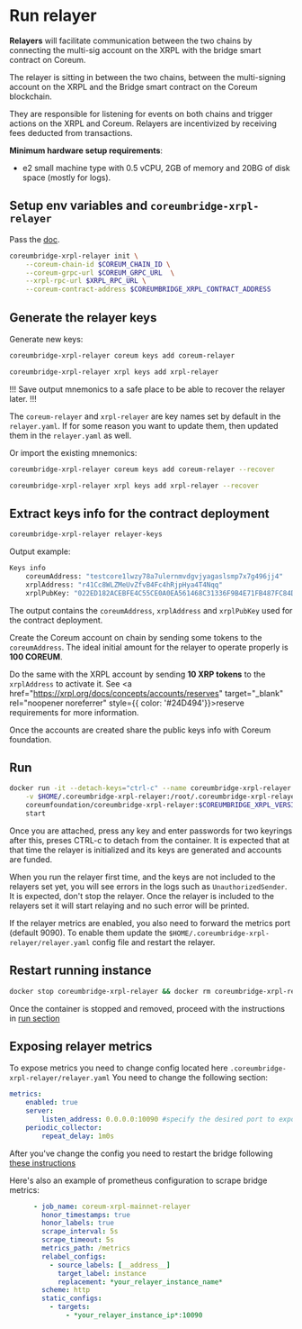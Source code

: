 # Run relayer

**Relayers** will facilitate communication between the two chains by connecting the multi-sig
account on the XRPL with the bridge smart contract on Coreum.

The relayer is sitting in between the two chains, between the multi-signing account on the XRPL and
the Bridge smart contract on the Coreum blockchain.

They are responsible for listening for events on both chains and trigger actions on the XRPL and
Coreum. Relayers are incentivized by receiving fees deducted from transactions.

**Minimum hardware setup requirements**:

-   e2 small machine type with 0.5 vCPU, 2GB of memory and 20BG of disk space (mostly for logs).

## Setup env variables and `coreumbridge-xrpl-relayer`

Pass the [doc](/docs/xrpl-bridge/install-relayer).

```bash
coreumbridge-xrpl-relayer init \
    --coreum-chain-id $COREUM_CHAIN_ID \
    --coreum-grpc-url $COREUM_GRPC_URL  \
    --xrpl-rpc-url $XRPL_RPC_URL \
    --coreum-contract-address $COREUMBRIDGE_XRPL_CONTRACT_ADDRESS
```

## Generate the relayer keys

Generate new keys:

```bash
coreumbridge-xrpl-relayer coreum keys add coreum-relayer

coreumbridge-xrpl-relayer xrpl keys add xrpl-relayer
```

!!! Save output mnemonics to a safe place to be able to recover the relayer later. !!!

The `coreum-relayer` and `xrpl-relayer` are key names set by default in the `relayer.yaml`. If for
some reason you want to update them, then updated them in the `relayer.yaml` as well.

Or import the existing mnemonics:

```bash
coreumbridge-xrpl-relayer coreum keys add coreum-relayer --recover

coreumbridge-xrpl-relayer xrpl keys add xrpl-relayer --recover
```

## Extract keys info for the contract deployment

```bash
coreumbridge-xrpl-relayer relayer-keys
```

Output example:

```bash
Keys info
    coreumAddress: "testcore1lwzy78a7ulernmvdgvjyagaslsmp7x7g496jj4"
    xrplAddress: "r41Cc8WLZMeUvZfvB4Fc4hRjpHya4T4Nqq"
    xrplPubKey: "022ED182ACEBFE4C55CE0A0EA561468C31336F9B4E71FB487FC84D94A2826F1C10"
```

The output contains the `coreumAddress`, `xrplAddress` and `xrplPubKey` used for the contract
deployment.

Create the Coreum account on chain by sending some tokens to the `coreumAddress`. The ideal initial
amount for the relayer to operate properly is **100 COREUM**.

Do the same with the XRPL account by sending **10 XRP tokens** to the `xrplAddress` to activate it.
See <a href="https://xrpl.org/docs/concepts/accounts/reserves" target="_blank" rel="noopener noreferrer" style={{ color: '#24D494'}}>reserve requirements</a> for more information.


Once the accounts are created share the public keys info with Coreum foundation.

## Run

```bash
docker run -it --detach-keys="ctrl-c" --name coreumbridge-xrpl-relayer \
    -v $HOME/.coreumbridge-xrpl-relayer:/root/.coreumbridge-xrpl-relayer \
    coreumfoundation/coreumbridge-xrpl-relayer:$COREUMBRIDGE_XRPL_VERSION \
    start
```

Once you are attached, press any key and enter passwords for two keyrings after this, preses CTRL-c
to detach from the container. It is expected that at that time the relayer is initialized and its
keys are generated and accounts are funded.

When you run the relayer first time, and the keys are not included to the relayers set yet, you will
see errors in the logs such as `UnauthorizedSender`. It is expected, don't stop the relayer. Once
the relayer is included to the relayers set it will start relaying and no such error will be
printed.

If the relayer metrics are enabled, you also need to forward the metrics port (default 9090). To
enable them update the `$HOME/.coreumbridge-xrpl-relayer/relayer.yaml` config file and restart the
relayer.

## Restart running instance

```bash
docker stop coreumbridge-xrpl-relayer && docker rm coreumbridge-xrpl-relayer
```

Once the container is stopped and removed, proceed with the instructions in [run section](#run)

## Exposing relayer metrics

To expose metrics you need to change config located here `.coreumbridge-xrpl-relayer/relayer.yaml`
You need to change the following section:

```yaml
metrics:
    enabled: true
    server:
        listen_address: 0.0.0.0:10090 #specify the desired port to expose metrics
    periodic_collector:
        repeat_delay: 1m0s
```

After you've change the config you need to restart the bridge following [these instructions](#restart-running-instance)

Here's also an example of prometheus configuration to scrape bridge metrics:

```yaml
      - job_name: coreum-xrpl-mainnet-relayer
        honor_timestamps: true
        honor_labels: true
        scrape_interval: 5s
        scrape_timeout: 5s
        metrics_path: /metrics
        relabel_configs:
          - source_labels: [__address__]
            target_label: instance
            replacement: *your_relayer_instance_name*
        scheme: http
        static_configs:
          - targets:
              - *your_relayer_instance_ip*:10090
```
